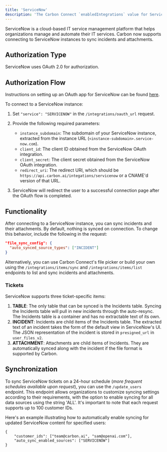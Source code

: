 ```yaml
---
title: 'ServiceNow'
description: 'The Carbon Connect `enabledIntegrations` value for ServiceNow is `SerivceNow`.'
---
```


ServiceNow is a cloud-based IT service management platform that helps organizations manage and automate their IT services. Carbon now supports connecting to ServiceNow instances to sync incidents and attachments.

## Authorization Type

ServiceNow uses OAuth 2.0 for authorization.

## Authorization Flow

<Note>Instructions on setting up an OAuth app for ServiceNow can be found [here](https://docs.servicenow.com/bundle/vancouver-platform-security/page/administer/security/task/t_CreateEndpointforExternalClients.html).</Note>

To connect to a ServiceNow instance:

1. Set `"service": "SERVICENOW"` in the `/integrations/oauth_url` request.
2. Provide the following required parameters:
   - `instance_subdomain`: The subdomain of your ServiceNow instance, extracted from the instance URL (`<instance-subdomain>.service-now.com`).
   - `client_id`: The client ID obtained from the ServiceNow OAuth integration.
   - `client_secret`: The client secret obtained from the ServiceNow OAuth integration.
   - `redirect_uri`: The redirect URI, which should be `https://api.carbon.ai/integations/servicenow` or a CNAME'd version of that URL.

3. ServiceNow will redirect the user to a successful connection page after the OAuth flow is completed.

## Functionality

After connecting to a ServiceNow instance, you can sync incidents and their attachments. By default, nothing is synced on connection. To change this behavior, include the following in the request:

```json
"file_sync_config": {
  "auto_synced_source_types": ["INCIDENT"]
}
```

Alternatively, you can use Carbon Connect's file picker or build your own using the `/integrations/items/sync` and `/integrations/items/list` endpoints to list and sync incidents and attachments.

### Tickets

ServiceNow supports three ticket-specific items:

1. **TABLE**: The only table that can be synced is the Incidents table. Syncing the Incidents table will pull in new incidents through the auto-resync. The Incidents table is a container and has no extractable text of its own.
2. **INCIDENT**: Incidents are child items of the Incidents table. The extracted text of an incident takes the form of the default view in ServiceNow's UI. The JSON representation of the incident is stored in `presigned_url` in `user_files_v2`.
3. **ATTACHMENT**: Attachments are child items of Incidents. They are automatically synced along with the incident if the file format is supported by Carbon.

## Synchronization

To sync ServiceNow tickets on a 24-hour schedule (_more frequent schedules available upon request_), you can use the `/update_users` endpoint. This endpoint allows organizations to customize syncing settings according to their requirements, with the option to enable syncing for all data sources using the string 'ALL'. It's important to note that each request supports up to 100 customer IDs.

Here's an example illustrating how to automatically enable syncing for updated ServiceNow content for specified users:

```
{
    "customer_ids": ["team@carbon.ai", "sam@openai.com"],
    "auto_sync_enabled_sources": ["SERVICENOW"]
} 